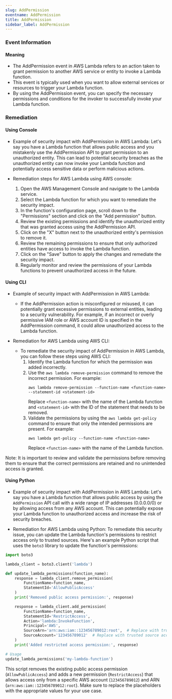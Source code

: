 ```yaml
--- 
slug: AddPermission
eventname: AddPermission
title: AddPermission
sidebar_label: AddPermission
---
```

                       
### Event Information

#### Meaning

- The AddPermission event in AWS Lambda refers to an action taken to grant permission to another AWS service or entity to invoke a Lambda function.
- This event is typically used when you want to allow external services or resources to trigger your Lambda function.
- By using the AddPermission event, you can specify the necessary permissions and conditions for the invoker to successfully invoke your Lambda function.

### Remediation

#### Using Console

- Example of security impact with AddPermission in AWS Lambda: Let's say you have a Lambda function that allows public access and you mistakenly use the AddPermission API to grant permission to an unauthorized entity. This can lead to potential security breaches as the unauthorized entity can now invoke your Lambda function and potentially access sensitive data or perform malicious actions.

- Remediation steps for AWS Lambda using AWS console:
  1. Open the AWS Management Console and navigate to the Lambda service.
  2. Select the Lambda function for which you want to remediate the security impact.
  3. In the function's configuration page, scroll down to the "Permissions" section and click on the "Add permission" button.
  4. Review the existing permissions and identify the unauthorized entity that was granted access using the AddPermission API.
  5. Click on the "X" button next to the unauthorized entity's permission to remove it.
  6. Review the remaining permissions to ensure that only authorized entities have access to invoke the Lambda function.
  7. Click on the "Save" button to apply the changes and remediate the security impact.
  8. Regularly monitor and review the permissions of your Lambda functions to prevent unauthorized access in the future.

#### Using CLI

- Example of security impact with AddPermission in AWS Lambda:
  - If the AddPermission action is misconfigured or misused, it can potentially grant excessive permissions to external entities, leading to a security vulnerability. For example, if an incorrect or overly permissive IAM role or AWS account ID is specified in the AddPermission command, it could allow unauthorized access to the Lambda function.

- Remediation for AWS Lambda using AWS CLI:
  - To remediate the security impact of AddPermission in AWS Lambda, you can follow these steps using AWS CLI:
    1. Identify the Lambda function for which the permission was added incorrectly.
    2. Use the `aws lambda remove-permission` command to remove the incorrect permission. For example:
       ```
       aws lambda remove-permission --function-name <function-name> --statement-id <statement-id>
       ```
       Replace `<function-name>` with the name of the Lambda function and `<statement-id>` with the ID of the statement that needs to be removed.
    3. Validate the permissions by using the `aws lambda get-policy` command to ensure that only the intended permissions are present. For example:
       ```
       aws lambda get-policy --function-name <function-name>
       ```
       Replace `<function-name>` with the name of the Lambda function.

Note: It is important to review and validate the permissions before removing them to ensure that the correct permissions are retained and no unintended access is granted.

#### Using Python

- Example of security impact with AddPermission in AWS Lambda: Let's say you have a Lambda function that allows public access by using the `AddPermission` API call with a wide range of IP addresses (0.0.0.0/0) or by allowing access from any AWS account. This can potentially expose your Lambda function to unauthorized access and increase the risk of security breaches.

- Remediation for AWS Lambda using Python: To remediate this security issue, you can update the Lambda function's permissions to restrict access only to trusted sources. Here's an example Python script that uses the `boto3` library to update the function's permissions:

```python
import boto3

lambda_client = boto3.client('lambda')

def update_lambda_permissions(function_name):
    response = lambda_client.remove_permission(
        FunctionName=function_name,
        StatementId='AllowPublicAccess'
    )
    print('Removed public access permission:', response)

    response = lambda_client.add_permission(
        FunctionName=function_name,
        StatementId='RestrictAccess',
        Action='lambda:InvokeFunction',
        Principal='AWS',
        SourceArn='arn:aws:iam::123456789012:root',  # Replace with trusted source ARN
        SourceAccount='123456789012'  # Replace with trusted source account ID
    )
    print('Added restricted access permission:', response)

# Usage
update_lambda_permissions('my-lambda-function')
```

This script removes the existing public access permission (`AllowPublicAccess`) and adds a new permission (`RestrictAccess`) that allows access only from a specific AWS account (`123456789012`) and ARN (`arn:aws:iam::123456789012:root`). Make sure to replace the placeholders with the appropriate values for your use case.


 